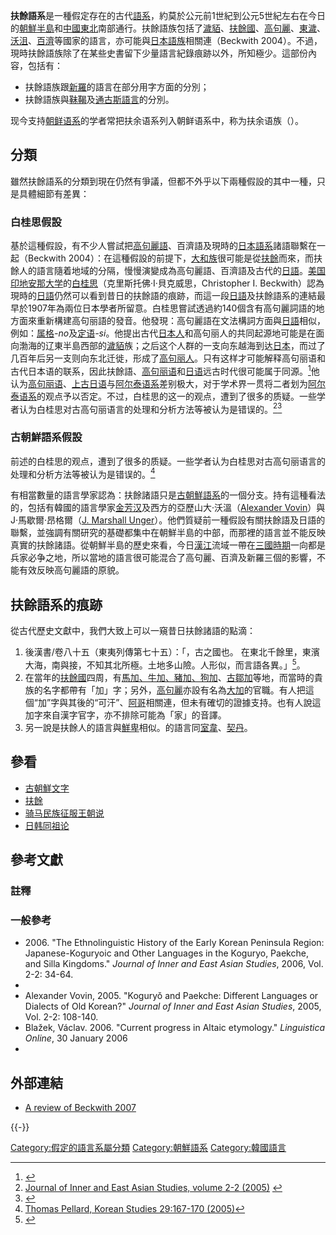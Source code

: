 {{noteTA|1=卷}}
{{Infobox language family
|name=扶餘語系
|region=[[朝鮮半島|朝鮮半島]]、[[滿洲|滿洲]]
|familycolor = Altaic
|fam1=[[韓語系|韓語系]]?
|child1=[[扶餘語|扶餘語]]
|child2=[[高句麗語|高句麗語]]
|child3=[[濊貊語|濊貊語]]
|child4=[[百濟語|百濟語]]?
|child5=[[伽耶語|伽耶語]]?
|glotto=none
|map=History of Korea-001.png
|mapcaption= 1世紀左右的朝鮮半島
}}

'''扶餘語系'''是一種假定存在的古代[[語系|語系]]，約莫於公元前1世紀到公元5世紀左右在今日的[[朝鮮半島|朝鮮半島]]和[[中國東北|中國東北]]南部通行。扶餘語族包括了[[濊貊|濊貊]]、[[扶餘國|扶餘國]]、[[高句麗|高句麗]]、[[東濊|東濊]]、[[沃沮|沃沮]]、[[百濟|百濟]]等國家的語言，亦可能與[[日本語族|日本語族]]相關連（Beckwith 2004）。不過，現時扶餘語族除了在某些史書留下少量語言紀錄痕跡以外，所知極少。這部份內容，包括有：
* 扶餘語族跟[[新羅|新羅]]的語言在部分用字方面的分別；
* 扶餘語族與[[靺鞨|靺鞨]]及[[滿-通古斯語系|通古斯語言]]的分別。

现今支持[[朝鲜语系|朝鲜语系]]的学者常把扶余语系列入朝鲜语系中，称为扶余语族（{{lang|ko|부여어족；扶余語族}}）。

== 分類 ==
雖然扶餘語系的分類到現在仍然有爭議，但都不外乎以下兩種假設的其中一種，只是具體細節有差異：

=== 白桂思假設 ===
{{Infobox Language family
|name        = 日本－高句丽語系（扶餘語系）
|region      = [[朝鮮半島|朝鮮半島]]及[[日本|日本]]
|familycolor = Altaic
|family      = 建議中的[[語系|語系]] 
|child1      = [[高句麗語|高句麗語]]
|child2      = [[百濟語|百濟語]]
|child3      = [[日本語系|日本語]]
}}
基於這種假設，有不少人嘗試把[[高句麗語|高句麗語]]、百濟語及現時的[[日本語系|日本語系]]諸語聯繫在一起（Beckwith 2004）：在這種假設的前提下，[[大和族|大和族]]很可能是從[[扶餘|扶餘]]而來，而扶餘人的語言隨着地域的分隔，慢慢演變成為高句麗語、百濟語及古代的[[日語|日語]]。[[美国|美国]][[印地安那大学|印地安那大学]]的[[白桂思|白桂思]]（克里斯托佛·I·貝克威思，Christopher I. Beckwith）認為現時的[[日語|日語]]仍然可以看到昔日的扶餘語的痕跡，而這一段[[日語|日語]]及扶餘語系的連結最早於1907年為兩位日本學者所留意。白桂思嘗試透過約140個含有高句麗詞語的地方面來重新構建高句丽語的發音。他發現：高句麗語在文法構詞方面與[[日語|日語]]相似，例如：[[属格|属格]]''-no''及[[定语|定语]]''-si''。他提出古代[[日本人|日本人]]和高句丽人的共同起源地可能是在面向渤海的辽東半島西部的[[濊貊|濊貊]]族；之后这个人群的一支向东越海到达[[日本|日本]]，而过了几百年后另一支则向东北迁徙，形成了[[高句丽人|高句丽人]]。只有这样才可能解释高句丽语和古代日本语的联系，因此扶餘語、[[高句丽语|高句丽语]]和[[日语|日语]]远古时代很可能属于同源。<ref>{{cite book|author=Christopher I. Beckwith|year=2004|title=''Koguryǒ: The Language of Japan's Continental Relatives: An Introduction to the Historical-Comparative Study of the Japanese-Koguryoic Languages, with a Preliminary Description of Archaic Northeastern Middle Chinese''|publisher=Leiden: Brill Academic Publishers|isbn=90-04-13949-4}}</ref>他认为[[高句丽语|高句丽语]]、[[上古日语|上古日语]]与[[阿尔泰语系|阿尔泰语系]]差别极大，对于学术界一贯将二者划为[[阿尔泰语系|阿尔泰语系]]的观点予以否定。不过，白桂思的这一的观点，遭到了很多的质疑。一些学者认为白桂思对古高句丽语言的处理和分析方法等被认为是错误的。<ref>[http://www.historyfoundation.or.kr/Data/DataGarden/Journal(02-2)(2).pdf Journal of Inner and East Asian Studies, volume 2-2 (2005)] {{webarchive|url=https://web.archive.org/web/20090226195328/http://www.historyfoundation.or.kr/Data/DataGarden/Journal%2802-2%29%282%29.pdf |date=2009-02-26 }}</ref><ref>{{Cite web |url=http://linguistlist.org/issues/19/19-2334.html |title=Review: Historical Linguistics: Beckwith (2007) |access-date=2010-10-22 |archive-date=2019-07-20 |archive-url=https://web.archive.org/web/20190720104514/https://linguistlist.org/issues/19/19-2334.html |dead-url=no }}</ref>

=== 古朝鮮語系假設 ===
{{Infobox Language family
|name        = 扶餘－新罗語族（古朝鮮诸語）
|region      = [[朝鮮半島|朝鮮半島]]及大[[滿洲|滿洲]]地區
|familycolor = Altaic
|family      = 建議中的[[語系|語系]] 
|child1      = 扶餘語族 ([[高句麗語|高句麗語]])
|child2      = [[百濟語|百濟語]]
|child3      = [[新羅語|新羅語]]
}}
前述的白桂思的观点，遭到了很多的质疑。一些学者认为白桂思对古高句丽语言的处理和分析方法等被认为是错误的。<ref>[http://thomaspellard.ryukyu.googlepages.com/reviewKoguryro.pdf Thomas Pellard, Korean Studies 29:167-170 (2005)]{{dead link|date=2017年12月 |bot=InternetArchiveBot |fix-attempted=yes }}</ref>

有相當數量的語言學家認為：扶餘諸語只是[[古朝鮮語|古朝鮮語系]]的一個分支。持有這種看法的，包括有韓國的語言學家[[金芳汉|金芳汉]]及西方的亞歷山大·沃溫（[[Alexander_Vovin|Alexander Vovin]]）與J·馬歇爾·昂格爾（[[J._Marshall_Unger|J. Marshall Unger]]）。他們質疑前一種假設有關扶餘語及日語的聯繫，並強調有關研究的基礎都集中在朝鮮半島的中部，而那裡的語言並不能反映真實的扶餘諸語。從朝鮮半島的歷史來看，今日[[漢江_(韓國)|漢江]]流域一帶在[[三國_(朝鮮)|三國時期]]一向都是兵家必争之地，所以當地的語言很可能混合了高句麗、百濟及新羅三個的影響，不能有效反映高句麗語的原貌。

== 扶餘語系的痕跡 ==
從古代歷史文獻中，我們大致上可以一窺昔日扶餘諸語的點滴：
# 後漢書/卷八十五（東夷列傳第七十五）：「{{ProperName|[[挹婁|挹婁]]}}，古{{ProperName|[[肅慎|肅慎]]}}</u>之國也。 在{{ProperName|夫餘}}東北千餘里，東濱大海，南與{{ProperName|北沃沮}}接，不知其北所極。土地多山險。人形似{{ProperName|夫餘}}，而言語各異。」<ref>{{cite journal|title=東夷列傳第七十五|journal=[[:s:後漢書|後漢書]]|volume=[[:s:後漢書/卷85|八十五]]|author=[[范曄|范曄]]|pages=[[:s:後漢書/卷85#二八一二頁|二八一二頁]]|publisher=中華書局}}</ref>。
# 在當年的[[扶餘國|扶餘國]]四周，有[[四出道|馬加、牛加、豬加、狗加]]、[[古鄒加|古鄒加]]等地，而當時的貴族的名字都帶有「加」字；另外，[[高句麗|高句麗]]亦設有名為[[大加|大加]]的官職。有人把這個“加”字與其後的“可汗”、[[阿哥|阿哥]]相關連，但未有確切的證據支持。也有人說這加字來自漢字官字，亦不排除可能為「家」的音譯。
#另一說是扶餘人的語言與[[鮮卑|鮮卑]]相似。{{ProperNoun|[[豆莫婁|豆莫婁]]}}的語言同[[室韋|室韋]]、[[契丹|契丹]]。

== 參看 ==
*[[古朝鮮文字|古朝鮮文字]]
*[[扶餘|扶餘]]
*[[骑马民族征服王朝说|骑马民族征服王朝说]]
*[[日韩同祖论|日韩同祖论]]

== 參考文獻 ==
===註釋===
{{reflist|2}}
===一般參考===
{{refbegin|2}}
*2006. "The Ethnolinguistic History of the Early Korean Peninsula Region: Japanese-Koguryoic and Other Languages in the Koguryo, Paekche, and Silla Kingdoms." ''Journal of Inner and East Asian Studies'', 2006, Vol. 2-2: 34-64.
*{{cite journal|author=?|year=2006|title="Methodological Observations on Some Recent Studies of the Early Ethnolinguistic History of Korea and Vicinity."|journal=''Altai Hakpo''([[阿爾泰學報|阿爾泰學報]])|issue=16|pages=199-234}}
*Alexander Vovin, 2005. "Koguryǒ and Paekche: Different Languages or Dialects of Old Korean?" ''Journal of Inner and East Asian Studies'', 2005, Vol. 2-2: 108-140.
*Blažek, Václav. 2006. "Current progress in Altaic etymology." ''Linguistica Online'', 30 January 2006
*{{cite journal|last=Hong|first=Wontack|url=http://www.upkorea.net/news/photo/5017-2-4633.pdf|journal=EAST ASIAN HISTORY: A KOREAN PERSPECTIVE|volume=1|issue=4|year=2005|title=Tripolar Interaction: Mongolian Steppe, Manchuria and Mainland China The Tripolar Framework of Analysis|access-date=2009-05-10|archive-date=2020-11-28|archive-url=https://web.archive.org/web/20201128111552/http://www.upkorea.net/news/photo/5017-2-4633.pdf|dead-url=no}}
{{refend}}

==外部連結==
* [http://linguistlist.org/issues/19/19-2334.html A review of Beckwith 2007] {{Wayback|url=http://linguistlist.org/issues/19/19-2334.html |date=20190720104514 }}
{{-}}
{{東北亞語言}}
{{中國語言}}

[[Category:假定的語言系屬分類|Category:假定的語言系屬分類]]
[[Category:朝鮮語系|Category:朝鮮語系]]
[[Category:韓國語言|Category:韓國語言]]
